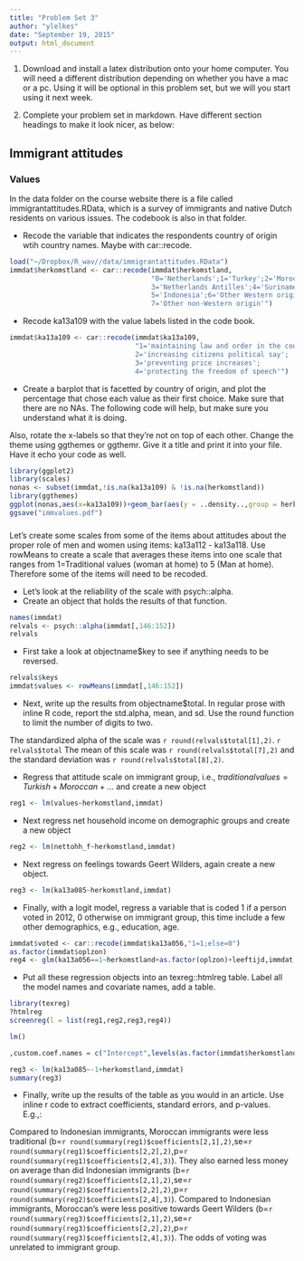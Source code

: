 ```yaml
---
title: "Problem Set 3"
author: "ylelkes"
date: "September 19, 2015"
output: html_document
---
```


1. Download and install a latex distribution onto your home computer. You will need a different distribution depending on whether you have a mac or a pc. Using it will be optional in this problem set, but we will you start using it next week. 

2. Complete your problem set in markdown. Have different section headings to make it look nicer, as below:

## Immigrant attitudes

### Values

In the data folder on the course website there is a file called immigrantattitudes.RData, which is a survey of immigrants and native Dutch residents on various issues. The codebook is also in that folder.

* Recode the variable that indicates the respondents country of origin wtih country names. Maybe with car::recode.

```r
load("~/Dropbox/R_wav//data/immigrantattitudes.RData")
immdat$herkomstland <- car::recode(immdat$herkomstland,
                                   "0='Netherlands';1='Turkey';2='Morocco';
                                   3='Netherlands Antilles';4='Suriname';
                                   5='Indonesia';6='Other Western origin';
                                   7='Other non-Western origin'")
```


* Recode ka13a109 with the value labels listed in the code book.
```r
immdat$ka13a109 <- car::recode(immdat$ka13a109,
                               "1='maintaining law and order in the country';
                               2='increasing citizens political say';
                               3='preventing price increases';
                               4='protecting the freedom of speech'")
```


* Create a barplot that is facetted by country of origin, and plot the percentage that chose each value as their first choice. Make sure that there are no NAs. The following code will help, but make sure you understand what it is doing. 



Also, rotate the x-labels so that they're not on top of each other. Change the theme using ggthemes or ggthemr. Give it a title and print it into your file. Have it echo your code as well.

```r
library(ggplot2)
library(scales)
nonas <- subset(immdat,!is.na(ka13a109) & !is.na(herkomstland))
library(ggthemes)
ggplot(nonas,aes(x=ka13a109))+geom_bar(aes(y = ..density..,group = herkomstland)) +   scale_y_continuous(labels = percent_format(),limits=c(0,1))+facet_wrap(~herkomstland,ncol=2)+theme_few()+theme(axis.text.x = element_text(angle = 90, hjust = 1))+ggtitle("Percent supporting each value by country of origin")
ggsave("immvalues.pdf")
```

###
Let's create some scales from some of the items about attitudes about the proper role of men and women using items: ka13a112 - ka13a118. Use rowMeans to create a scale that averages these items into one scale that ranges from 1=Traditional values (woman at home) to 5 (Man at home). Therefore some of the items will need to be recoded.

* Let's look at the reliability of the scale with psych::alpha. 
* Create an object that holds the results of that function.

```r
names(immdat)
relvals <- psych::alpha(immdat[,146:152])
relvals
```


* First take a look at objectname$key to see if anything needs to be reversed. 
```r
relvals$keys
immdat$values <- rowMeans(immdat[,146:152])
```


* Next, write up the results from objectname$total. In regular prose with inline R code, report the std.alpha, mean, and sd. Use the round function to limit the number of digits to two. 

The standardized alpha of the scale was `r round(relvals$total[1],2)`.  `r relvals$total` The mean of this scale was ```r round(relvals$total[7],2)``` and the standard deviation was ```r round(relvals$total[8],2)```.


* Regress that attitude scale on immigrant group, i.e.,
$traditionalvalues=Turkish+Moroccan+...$ and create a new object

```r
reg1 <- lm(values~herkomstland,immdat)
```

* Next regress net household income on demographic groups and create a new object
```r
reg2 <- lm(nettohh_f~herkomstland,immdat)
```
* Next regress on feelings towards Geert Wilders, again create a new object.

```r
reg3 <- lm(ka13a085~herkomstland,immdat)
```

* Finally, with a logit model, regress a variable that is coded 1 if a person voted in 2012, 0 otherwise on immigrant group, this time include a few other demographics, e.g., education, age. 

```r
immdat$voted <- car::recode(immdat$ka13a056,"1=1;else=0")
as.factor(immdat$oplzon)
reg4 <- glm(ka13a056==1~herkomstland+as.factor(oplzon)+leeftijd,immdat,family="binomial")
```


* Put all these regression objects into an texreg::htmlreg table. Label all the model names and covariate names, add a table. 

```r
library(texreg)
?htmlreg
screenreg(l = list(reg1,reg2,reg3,reg4))

lm()

,custom.coef.names = c("Intercept",levels(as.factor(immdat$herkomstland))[2:8],"vmbo","havo","mbo","hbo","wo","other","none","Age"))

reg3 <- lm(ka13a085~-1+herkomstland,immdat)
summary(reg3)

```

* Finally, write up the results of the table as you would in an article. Use inline r code to extract coefficients, standard errors, and p-values.  
E.g.,:

Compared to Indonesian immigrants, Moroccan immigrants were less traditional (b=```r round(summary(reg1)$coefficients[2,1],2)```,se=```r round(summary(reg1)$coefficients[2,2],2)```,p=```r round(summary(reg1)$coefficients[2,4],3)```). They also earned less money on average than did Indonesian immigrants (b=```r round(summary(reg2)$coefficients[2,1],2)```,se=```r round(summary(reg2)$coefficients[2,2],2)```,p=```r round(summary(reg2)$coefficients[2,4],3)```). Compared to Indonesian immigrants, Moroccan's were less positive towards Geert Wilders (b=```r round(summary(reg3)$coefficients[2,1],2)```,se=```r round(summary(reg3)$coefficients[2,2],2)```,p=```r round(summary(reg3)$coefficients[2,4],3)```). The odds of voting was unrelated to immigrant group. 